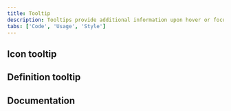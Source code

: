 ```yaml
---
title: Tooltip
description: Tooltips provide additional information upon hover or focus. The information should be contextual, useful, and nonessential information.
tabs: ['Code', 'Usage', 'Style']
---
```



<ComponentCode
  name="Tooltip"
  component="tooltip"
  variation="tooltip"
  hasReactVersion="tooltip--default-bottom"
  hasVueVersion="tooltip--default-interactive-tootlip"
  hasAngularVersion="?path=/story/tooltip--basic"
  codepen="OGNWpy"></ComponentCode>

## Icon tooltip

<ComponentCode
  name="Icon tooltip"
  component="tooltip"
  variation="tooltip--icon"
  hasReactVersion="tooltipicon--default"
  hasVueVersion="tooltip--default-tootlip"
  codepen="LvNxWq"></ComponentCode>

## Definition tooltip

<ComponentCode
  name="Definition tooltip"
  component="tooltip"
  variation="tooltip--definition"
  hasReactVersion="tooltipdefinition--default"
  hasVueVersion="tooltip--default-definition-tootlip"
  codepen="pByRPr"></ComponentCode>

## Documentation

<ComponentDocs component="tooltip" />
